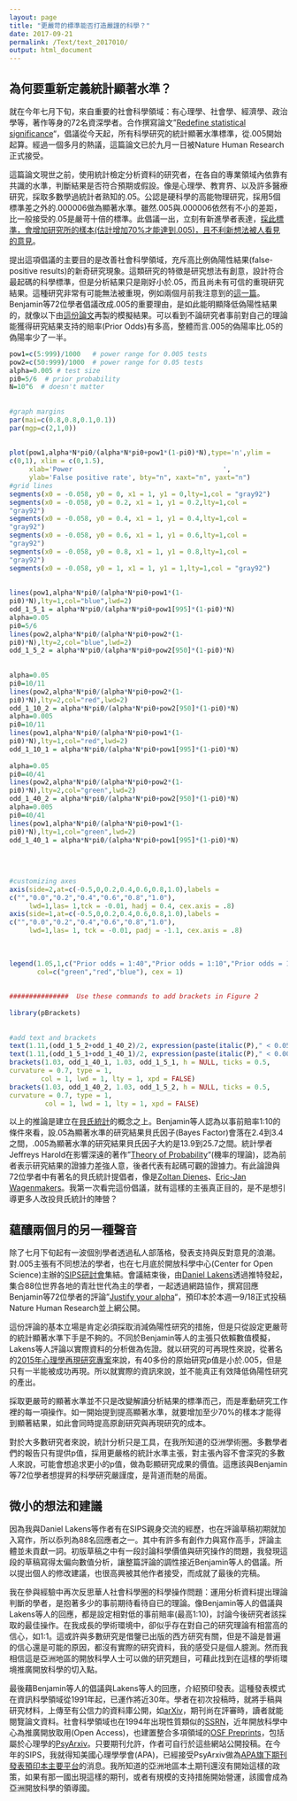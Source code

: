 ```yaml
---
layout: page
title: "更嚴苛的標準能否打造嚴謹的科學？"
date: 2017-09-21
permalink: /Text/text_2017010/
output: html_document
---
```


## 為何要重新定義統計顯著水準？
就在今年七月下旬，來自重要的社會科學領域：有心理學、社會學、經濟學、政治學等，著作等身的72名資深學者。合作撰寫論文"[Redefine statistical significance][1]"，倡議從今天起，所有科學研究的統計顯著水準標準，從.005開始起算。經過一個多月的熱議，這篇論文已於九月一日被Nature Human Research正式接受。
  
這篇論文現世之前，使用統計檢定分析資料的研究者，在各自的專業領域內依靠有共識的水準，判斷結果是否符合預期或假設。像是心理學、教育界、以及許多醫療研究，採取多數學過統計者熟知的.05。公認是硬科學的高能物理研究，採用5個標準差之外的.000006做為顯著水準。雖然.005與.000006依然有不小的差距，比一般接受的.05是嚴苛十倍的標準。此倡議一出，立刻有新進學者表達，[採此標準，會增加研究所的樣本(估計增加70%才能達到.005)，且不利新想法被人看見的意見][2]。
  
提出這項倡議的主要目的是改善社會科學領域，充斥高比例偽陽性結果(false-positive results)的新奇研究現象。這類研究的特徵是研究想法有創意，設計符合最起碼的科學標準，但是分析結果只是剛好小於.05，而且尚未有可信的重現研究結果。這種研究非常有可能無法被重現，例如兩個月前我注意到的[這一篇][3]。Benjamin等72位學者倡議改成.005的重要理由，是如此能明顯降低偽陽性結果的，就像以下由[這份論文][1]再製的模擬結果。可以看到不論研究者事前對自己的理論能獲得研究結果支持的賠率(Prior Odds)有多高，整體而言.005的偽陽率比.05的偽陽率少了一半。

```r
pow1=c(5:999)/1000   # power range for 0.005 tests 
pow2=c(50:999)/1000  # power range for 0.05 tests 
alpha=0.005 # test size 
pi0=5/6  # prior probability 
N=10^6  # doesn't matter 
 
 
#graph margins 
par(mai=c(0.8,0.8,0.1,0.1)) 
par(mgp=c(2,1,0))   
 
 
plot(pow1,alpha*N*pi0/(alpha*N*pi0+pow1*(1-pi0)*N),type='n',ylim = 
c(0,1), xlim = c(0,1.5), 
     xlab='Power                                      ', 
     ylab='False positive rate', bty="n", xaxt="n", yaxt="n") 
#grid lines 
segments(x0 = -0.058, y0 = 0, x1 = 1, y1 = 0,lty=1,col = "gray92") 
segments(x0 = -0.058, y0 = 0.2, x1 = 1, y1 = 0.2,lty=1,col = 
"gray92") 
segments(x0 = -0.058, y0 = 0.4, x1 = 1, y1 = 0.4,lty=1,col = 
"gray92") 
segments(x0 = -0.058, y0 = 0.6, x1 = 1, y1 = 0.6,lty=1,col = 
"gray92") 
segments(x0 = -0.058, y0 = 0.8, x1 = 1, y1 = 0.8,lty=1,col = 
"gray92") 
segments(x0 = -0.058, y0 = 1, x1 = 1, y1 = 1,lty=1,col = "gray92") 
 
 
lines(pow1,alpha*N*pi0/(alpha*N*pi0+pow1*(1-
pi0)*N),lty=1,col="blue",lwd=2) 
odd_1_5_1 = alpha*N*pi0/(alpha*N*pi0+pow1[995]*(1-pi0)*N) 
alpha=0.05 
pi0=5/6  
lines(pow2,alpha*N*pi0/(alpha*N*pi0+pow2*(1-
pi0)*N),lty=2,col="blue",lwd=2) 
odd_1_5_2 = alpha*N*pi0/(alpha*N*pi0+pow2[950]*(1-pi0)*N) 
 
 
alpha=0.05 
pi0=10/11 
lines(pow2,alpha*N*pi0/(alpha*N*pi0+pow2*(1-
pi0)*N),lty=2,col="red",lwd=2) 
odd_1_10_2 = alpha*N*pi0/(alpha*N*pi0+pow2[950]*(1-pi0)*N) 
alpha=0.005 
pi0=10/11 
lines(pow1,alpha*N*pi0/(alpha*N*pi0+pow1*(1-
pi0)*N),lty=1,col="red",lwd=2) 
odd_1_10_1 = alpha*N*pi0/(alpha*N*pi0+pow1[995]*(1-pi0)*N) 
 
alpha=0.05 
pi0=40/41 
lines(pow2,alpha*N*pi0/(alpha*N*pi0+pow2*(1-
pi0)*N),lty=2,col="green",lwd=2) 
odd_1_40_2 = alpha*N*pi0/(alpha*N*pi0+pow2[950]*(1-pi0)*N) 
alpha=0.005 
pi0=40/41 
lines(pow1,alpha*N*pi0/(alpha*N*pi0+pow1*(1-
pi0)*N),lty=1,col="green",lwd=2) 
odd_1_40_1 = alpha*N*pi0/(alpha*N*pi0+pow1[995]*(1-pi0)*N) 
 
 
 
 
#customizing axes 
axis(side=2,at=c(-0.5,0,0.2,0.4,0.6,0.8,1.0),labels = 
c("","0.0","0.2","0.4","0.6","0.8","1.0"), 
     lwd=1,las= 1,tck = -0.01, hadj = 0.4, cex.axis = .8) 
axis(side=1,at=c(-0.5,0,0.2,0.4,0.6,0.8,1.0),labels = 
c("","0.0","0.2","0.4","0.6","0.8","1.0"), 
     lwd=1,las= 1, tck = -0.01, padj = -1.1, cex.axis = .8) 
 
 
 
legend(1.05,1,c("Prior odds = 1:40","Prior odds = 1:10","Prior odds = 1:5"),pch=c(15,15,15), 
       col=c("green","red","blue"), cex = 1) 
 
 
###############  Use these commands to add brackets in Figure 2 
 
library(pBrackets) 
 
 
#add text and brackets 
text(1.11,(odd_1_5_2+odd_1_40_2)/2, expression(paste(italic(P)," < 0.05 threshold")), cex = 0.8,adj=0) 
text(1.11,(odd_1_5_1+odd_1_40_1)/2, expression(paste(italic(P)," < 0.005 threshold")), cex = 0.8,adj=0) 
brackets(1.03, odd_1_40_1, 1.03, odd_1_5_1, h = NULL, ticks = 0.5, 
curvature = 0.7, type = 1, 
        col = 1, lwd = 1, lty = 1, xpd = FALSE) 
brackets(1.03, odd_1_40_2, 1.03, odd_1_5_2, h = NULL, ticks = 0.5, 
curvature = 0.7, type = 1, 
         col = 1, lwd = 1, lty = 1, xpd = FALSE) 
```

以上的推論是建立在[貝氏統計][4]的概念之上。Benjamin等人認為以事前賠率1:10的條件來看，設.05為顯著水準的研究結果貝氏因子(Bayes Factor)會落在2.4到3.4之間，.005為顯著水準的研究結果貝氏因子大約是13.9到25.7之間。統計學者Jeffreys Harold在影響深遠的著作"[Theory of Probability][5]"(機率的理論)，認為前者表示研究結果的證據力差強人意，後者代表有起碼可觀的證據力。有此論證與72位學者中有著名的貝氏統計提倡者，像是[Zoltan Dienes][6]、[ Eric-Jan Wagenmakers][7]。我第一次看完這份倡議，就有這樣的主張真正目的，是不是想引導更多人改投貝氏統計的陣營？

## 蘊釀兩個月的另一種聲音

除了七月下旬起有一波個別學者透過私人部落格，發表支持與反對意見的浪潮。對.005主張有不同想法的學者，也在七月底於開放科學中心(Center for Open Science)主辦的[SIPS研討會][8]集結。會議結束後，由[Daniel Lakens][9]透過推特發起，集合88位世界各地的青壯世代為主的學者，一起透過網路協作，撰寫回應Benjamin等72位學者的評論"[Justify your alpha][10]"，預印本於本週一9/18正式投稿Nature Human Research並上網公開。

這份評論的基本立場是肯定必須採取消減偽陽性研究的措施，但是只從設定更嚴苛的統計顯著水準下手是不夠的。不同於Benjamin等人的主張只依賴數值模擬，Lakens等人評論以實際資料的分析做為佐證。就以研究的可再現性來說，從著名的[2015年心理學再現研究專案][11]來說，有40多份的原始研究p值是小於.005，但是只有一半能被成功再現。所以就實際的資訊來說，並不能真正有效降低偽陽性研究的產出。

採取更嚴苛的顯著水準並不只是改變解讀分析結果的標準而己，而是牽動研究工作裡的每一項操作。如一開始提到提高顯著水準，就要增加至少70%的樣本才能得到顯著結果，如此會同時提高原創研究與再現研究的成本。

對於大多數研究者來說，統計分析只是工具，在我所知道的亞洲學術圈。多數學者們的報告只有提供p值，採用更嚴格的統計水準主張，對主張內容不會深究的多數人來說，可能會想追求更小的p值，做為彰顯研究成果的價值。這應該與Benjamin等72位學者想提昇的科學研究嚴謹度，是背道而馳的局面。

## 微小的想法和建議

因為我與Daniel Lakens等作者有在SIPS親身交流的經歷，也在評論草稿初期就加入寫作，所以忝列為88名回應者之一。其中有許多有創作力與寫作高手，評論主體並未貢獻一詞。初版草稿之中有一段討論科學價值與研究操作的問題，我發現這段的草稿寫得太偏向數值分析，讓整篇評論的調性接近Benjamin等人的倡議。所以提出個人的修改建議，也很高興被其他作者接受，而成就了最後的完稿。

我在參與經驗中再次反思華人社會科學圈的科學操作問題：運用分析資料提出理論判斷的學者，是抱著多少的事前期待看待自已的理論。像Benjamin等人的倡議與Lakens等人的回應，都是設定相對低的事前賠率(最高1:10)，討論今後研究者該採取的最佳操作。在我成長的學術環境中，卻似乎存在對自己的研究理論有相當高的信心，如1:1。這或許與多數研究是借鑒已出版的西方研究有關，但是不論是普遍的信心還是可能的原因，都沒有實際的研究資料，我的感受只是個人臆測。然而我相信這是亞洲地區的開放科學人士可以做的研究題目，可藉此找到在這樣的學術環境推廣開放科學的切入點。

最後藉Benjamin等人的倡議與Lakens等人的回應，介紹預印發表。這種發表模式在資訊科學領域從1991年起，已運作將近30年。學者在初次投稿時，就將手稿與研究材料，上傳至有公信力的資料庫公開，如[arXiv][12]，期刊尚在評審時，讀者就能閱覽論文資料。社會科學領域也在1994年出現性質類似的[SSRN][13]，近年開放科學中心為推廣開放取用(Open Access)，也建置整合多項領域的[OSF Preprints][14]，包括屬於心理學的[PsyArxiv][15]。只要期刊允許，作者可自行於這些網站公開投稿。在今年的SIPS，我就得知美國心理學學會(APA)，已經接受PsyArxiv做為[APA旗下期刊發表預印本主要平台][16]的消息。我所知道的亞洲地區本土期刊還沒有開始這樣的政策，如果有那一國出現這樣的期刊，或者有規模的支持措施開始營運，該國會成為亞洲開放科學的領導國。


[1]:https://psyarxiv.com/mky9j/ "Benjamin, D. J., Berger, J. O., Johannesson, M., Nosek, B. A., Wagenmakers, E.-J., Berk, R., … Johnson, V. E. (2017). Redefine statistical significance. Nature Human Behaviour, 1. doi:10.1038/s41562-017-0189-z"
[2]:https://rolfzwaan.blogspot.tw/2017/07/defending-05-its-not-enough-to-be_26.html " Fernanda Ferreira & John M. Henderson, Defending .05: It’s Not Enough to be Suggestive"
[3]:http://scchen.com/Text/text_2017008/ "再等等，你確定這不是「雷」研究嗎？"
[4]:https://zh.wikipedia.org/zh-tw/%E8%B4%9D%E5%8F%B6%E6%96%AF%E6%A6%82%E7%8E%87 "貝氏機率"
[5]:https://www.amazon.com/Theory-Probability-Classic-Physical-Sciences/dp/0198503687 "Jeffreys, H. (1961). Theory of probability (3rd ed). Oxford [Oxfordshire]: New York: Clarendon Press; Oxford University Press."
[6]:http://www.sussex.ac.uk/profiles/718
[7]:http://www.ejwagenmakers.com/
[8]:http://improvingpsych.org/
[9]:http://daniellakens.blogspot.tw/
[10]:https://psyarxiv.com/9s3y6 "Lakens, D., Adolfi, F., Albers, C., Anvari, F., Apps, M., Argamon, S., … Zwaan, R. (2017). Justify Your Alpha: A Response to “Redefine Statistical Significance.” PsyArXiv. doi:/10.17605/OSF.IO/9S3Y6"
[11]:http://www.sciencemag.org/content/349/6251/aac4716 "Open Science Collaboration. (2015). Estimating the reproducibility of psychological science. Science, 349(6251), aac4716. doi:10.1126/science.aac4716"
[12]:http://arxiv.org/ 
[13]:https://www.ssrn.com/
[14]:https://osf.io/preprints/
[15]:https://psyarxiv.com/
[16]:http://blog.psyarxiv.com/2017/08/14/apa-names-psyarxiv-preferred-preprint-service/ "APA Names PsyArXiv as Preferred Preprint Service"
